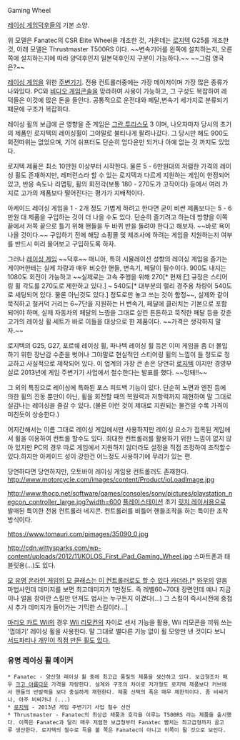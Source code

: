 Gaming Wheel

{{{#!html
<object width="560" height="420"><param name="movie" value="http://www.youtube.com/v/PHwOq0dala4?version=3&amp;hl=en_US"></param><param name="allowFullScreen" value="true"></param><param name="allowscriptaccess" value="always"></param><embed src="http://www.youtube.com/v/PHwOq0dala4?version=3&amp;hl=en_US" type="application/x-shockwave-flash" width="560" height="420" allowscriptaccess="always" allowfullscreen="true"></embed></object>
<object width="560" height="315"><param name="movie" value="http://www.youtube.com/v/UMUjq2oGC1s?version=3&amp;hl=en_US"></param><param name="allowFullScreen" value="true"></param><param name="allowscriptaccess" value="always"></param><embed src="http://www.youtube.com/v/UMUjq2oGC1s?version=3&amp;hl=en_US" type="application/x-shockwave-flash" width="560" height="315" allowscriptaccess="always" allowfullscreen="true"></embed></object>
<object width="560" height="315"><param name="movie" value="http://www.youtube.com/v/mESSui_HVr0?version=3&amp;hl=en_US"></param><param name="allowFullScreen" value="true"></param><param name="allowscriptaccess" value="always"></param><embed src="http://www.youtube.com/v/mESSui_HVr0?version=3&amp;hl=en_US" type="application/x-shockwave-flash" width="560" height="315" allowscriptaccess="always" allowfullscreen="true"></embed></object>
}}}
{{{#!html
}}}
[[레이싱 게임]]덕후들의 기본 소양.

위 모델은 Fanatec의 CSR Elite Wheel을 개조한 것, 가운데는 [[로지텍]] G25를 개조한 것, 아래 모델은 Thrustmaster T500RS 이다.
~~변속기어를 왼쪽에 설치하는지, 오른쪽에 설치하는지에 따라 양덕후인지 일본덕후인지 구분이 가능하다.~~ ~~그럼 영국은?~~

[[레이싱 게임]]을 위한 [[주변기기]]. 전용 컨트롤러중에는 가장 메이저이며 가장 많은 종류가 나와있다. PC와 [[비디오 게임]]콘솔을 망라하여 사용이 가능하고, 그 구성도 복잡하여 레덕들은 이것에 많은 돈을 들인다. 공통적으로 운전대와 페달,변속기 세가지로 분류되기 때문에 구조가 복잡하다.

레이싱 휠의 보급에 큰 영향을 준 게임은 [[그란 투리스모]] 3 이며, 나오자마자 당시의 초기의 제품인 로지텍의 레이싱휠이 그야말로 불티나게 팔려나갔다. 그 당시만 해도 900도 회전따위는 없었으며, 기어 쉬프터도 단순히 업다운만 되거나 아예 없는 것 까지도 있었다.

로지텍 제품은 최소 10만원 이상부터 시작한다. 물론 5 - 6만원대의 저렴한 가격의 레이싱 휠도 존재하지만, 레퍼런스라 할 수 있는 로지텍과 다르게 지원하는 게임이 한정되어 있고, 반응 속도나 리맵핑, 휠의 회전각(보통 180 - 270도가 고작이다) 등에서 여러 가지로 고가의 제품보다 떨어진다는 평가가 지배적이다. 

아케이드 레이싱 게임을 1 - 2개 정도 가볍게 하려고 한다면 굳이 비싼 제품보다는 5 - 6 만원 대 제품을 구입하는 것이 더 나을 수도 있다. 단순히 즐기려고 하는데 방향을 이쪽 끝에서 저쪽 끝으로 틀기 위해 핸들을 두 바퀴 반을 돌려야 한다고 해보자. ~~바로 욕이 나올 것이다.~~ 구입하기 전에 해당 쇼핑몰 및 제조사에 하려는 게임을 지원하는지 여부를 반드시 미리 물어보고 구입하도록 하자.

그러나 [[레이싱 게임]] ~~덕후~~ 매니아, 특히 시뮬레이션 성향의 레이싱 게임을 즐기는 게이머한테는 실제 차량과 매우 비슷한 핸들, 변속기, 페달이 필수이다. 900도 내지는 1080도 회전이 가능하고 ~~실제로는 고속 주행을 위해 270[* 현재 [[F1]] 규정은 스티어링 휠 각도를 270도로 제한하고 있다.] ~ 540도[* 대부분의 랠리 경주용 차량이 540도로 세팅되어 있다. 물론 아닌것도 있다.] 정도로만 놓고 쓰는 것이 함정~~, 실제와 같이 묵직하고 철커덕 거리는 6~7단을 지원하는 H 변속기, 페달에 클러치는 기본으로 포함되어야 하며, 실제 자동차의 페달의 느낌을 그대로 살린 튼튼하고 묵직한 페달 등을 갖춘 고가의 레이싱 휠 세트가 바로 이들을 대상으로 한 제품이다. ~~가격은 생각하지 말자.~~ 

로지텍의 G25, G27, 포르쉐 레이싱 휠, 파나텍 레이싱 휠 등은 이미 게임을 좀 더 몰입하기 위한 장난감 수준을 벗어나 그야말로 현실적인 스티어링 휠의 느낌이 들 정도로 정교하고 사실적으로 제작되어 있다. 이 업계의 가장 큰 손은 당연히 [[로지텍]] 이지만 경영부실로 2013년에 게임 주변기기 사업에서 철수한다는 발표를 했다. ~~앙돼!!~~ 

그 외의 특징으로 레이싱에 특화된 포스 피드백 기능이 있다. 단순히 노면과 엔진 등에 의한 휠의 진동 뿐만이 아닌, 휠을 회전할 때의 복원력과 저항력까지 재현하여 말 그대로 실감나는 레이싱을 즐길 수 있다. (물론 이런 것이 제대로 지원되는 물건일 수록 가격이 미친듯이 상승한다.)

어지간해서는 이름 그대로 레이싱 게임에서만 사용하지만 레이싱 요소가 접목된 게임에서 휠을 이용하여 컨트롤 할수도 있다. 최대한 컨트롤러를 활용하기 위한 느낌이 없지 않아 있지만 PC의 경우 따로 게임에서 지원하지 않더라도 설정을 직접 조정하여 조작할수 있다.하지만 아케이드 성이 강한건 어느정도 사용하기에 무리가 있는 편.

당연하다면 당연하지만, 오토바이 레이싱 게임용 컨트롤러도 존재한다.
http://www.motorcycle.com/images/content/Product/ioLoadImage.jpg

http://www.thocp.net/software/games/consoles/sony/pictures/playstation_negcon_controller_large.jpg?width=600
[[플레이스테이션]] 초기 [[릿지 레이서]]용으로 발매된 특이한 전용 컨트롤러 네지콘. 컨트롤러를 비틀어 핸들조작을 하는 특이한 조작방식이다.
 
https://www.tomauri.com/pimages/35090_0.jpg

http://cdn.wittysparks.com/wp-content/uploads/2012/11/KOLOS_First_iPad_Gaming_Wheel.jpg
스마트폰과 태블릿용(...)도 있다.

[http://www.youtube.com/watch?v=zRyual8MNtc 모 유명 온라인 게임의 모 클래스는 이 컨트롤러로도 할 수 있다 카더라.][* [[와우]]의 얼음 마법사인데 데미지를 보면 최고데미지가 1만정도. 즉 레벨60~70대 장면인데 예나 지금이나 얼음 창이란 스킬만 던져도 법사는 누구든지 이겼다(...) 그 스킬이 즉시시전에 중첩시 추가 데미지가 들어가는 기믹한 스킬이라...]

[[마리오 카트 Wii]]의 경우 [[Wii 리모컨]]의 자이로 센서 기능을 활용, Wii 리모콘을 끼워 쓰는 '껍데기' 레이싱 휠을 사용한다. 말 그대로 별다른 기능 없이 휠 모양만 낸 것이다 보니 [http://blog.naver.com/togepi1125/120074898807 서드파티나 개인이 직접 만든 휠도 있다.] 
=== 유명 레이싱 휠 메이커 ===
 * Fanatec - 양산형 레이싱 휠 중에 최고급 품질의 제품을 생산하고 있다. 보급형조차 매우 [[크고 아름다운]] 가격을 자랑한다. 설계와 구조의 차이로 저가형도 로지텍 제품보다 커브에서 핸들의 반발력을 보다 충실하게 재현한다. 제품 선택의 폭은 매우 제한적이다. 좀 비싸거나, 아주 비싸거나 (...)
 * [[로지텍]] - 2013년 게임 주변기기 사업 철수 선언
 * Thrustmaster - Fanatec의 최상급 제품과 호각을 이루는 T500RS 라는 제품을 출시했다. 이쪽은 Fanatec과 달리 매우 저렴한 보급형부터 Fanatec 뺨치는 최고급형까지 골고루 생산한다. 로지텍의 철수로 득을 볼 쪽은 Fanatec이 아니고 이쪽이 될 것으로 보인다.
